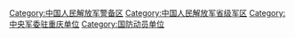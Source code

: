 {{catmore|中国人民解放军重庆警备区}}
[[Category:中国人民解放军警备区|Category:中国人民解放军警备区]]
[[Category:中国人民解放军省级军区|Category:中国人民解放军省级军区]]
[[Category:中央军委驻重庆单位|Category:中央军委驻重庆单位]]
[[Category:国防动员单位|Category:国防动员单位]]